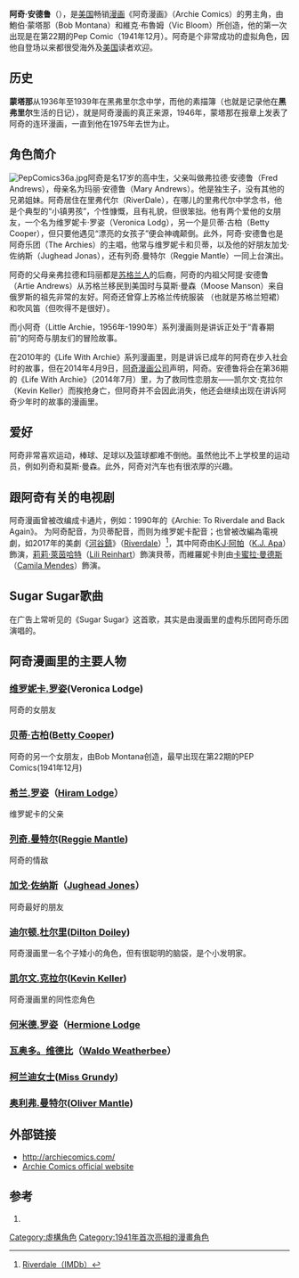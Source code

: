 {{copyedit|time=2014-09-20T09:22:44+00:00}}
{{Infobox character
| name               = 阿奇·安德魯<br>Archie Andrews
| series             = 阿奇漫畫
| image              = 
| alt                = 
| caption            = 
| first              = 《Pep Comics》#22（1941年12月)
| last               = 
| creator            = [[John_L._Goldwater|John L. Goldwater]] <br>[[Bob_Montana|Bob Montana]]<br>Vic Bloom
| portrayer          = {{link-en|克里斯托弗·里奇|Christopher Rich (actor)}} (1990)<br>[[K·J·阿帕|K·J·阿帕]] (2017–)
| voice              = 
| lbl1               = 出生地
| data1              = 里弗代爾（Riverdale）
| lbl2               = 就讀
| data2              = 里弗代爾中學（Riverdale High School）
| full_name          = 阿奇博爾德·安德魯（Archibald Andrews）
| significant_other  = 
| relatives          = 弗拉德.安德鲁（父亲）<br>玛丽.安德鲁（母亲）<br>阿提.安德鲁（内祖父）
| origin             = 
| home               = 
}}
'''阿奇·安德鲁'''（{{lang-en|Archie Andrews}}），是[[美国|美国]]畅销[[漫画|漫画]]《阿奇漫画》（Archie Comics）的男主角，由鮑伯·蒙塔那（Bob Montana）和維克·布魯姆（Vic Bloom）所创造，他的第一次出现是在第22期的Pep Comic（1941年12月）。阿奇是个非常成功的虚拟角色，因他自登场以来都很受海外及[[美国|美国]]读者欢迎。

==历史==
'''蒙塔那'''从1936年至1939年在黑弗里尔念中学，而他的素描簿（也就是记录他在'''黑弗里尔'''生活的日记），就是阿奇漫画的真正来源，1946年，蒙塔那在报章上发表了阿奇的连环漫画，一直到他在1975年去世为止。

==角色简介==
[[File:PepComics36a.jpg|thumb]]阿奇是名17岁的高中生，父亲叫做弗拉德·安德鲁（Fred Andrews），母亲名为玛丽·安德鲁（Mary Andrews）。他是独生子，没有其他的兄弟姐妹。阿奇居住在里弗代尔（RiverDale），在哪儿的里弗代尔中学念书，他是个典型的“小镇男孩”，个性慷慨，且有礼貌，但很笨拙。他有两个爱他的女朋友，一个名为维罗妮卡·罗姿（Veronica Lodg），另一个是贝蒂·古柏（Betty Cooper），但只要他遇见“漂亮的女孩子”便会神魂颠倒。此外，阿奇·安德鲁也是阿奇乐团（The Archies）的主唱，他常与维罗妮卡和贝蒂，以及他的好朋友加戈·佐纳斯（Jughead Jonas），还有列奇.曼特尔（Reggie Mantle）一同上台演出。

阿奇的父母亲弗拉德和玛丽都是[[苏格兰人|苏格兰人]]的后裔，阿奇的内祖父阿提·安德鲁（Artie Andrews）从苏格兰移民到美国时与莫斯·曼森（Moose Manson）来自俄罗斯的祖先非常的友好。阿奇还曾穿上苏格兰传统服装 （也就是苏格兰短裙）和吹风笛（但吹得不是很好）。

而小阿奇（Little Archie，1956年-1990年）系列漫画则是讲诉正处于“青春期前”的阿奇与朋友们的冒险故事。

在2010年的《Life With Archie》系列漫画里，则是讲诉已成年的阿奇在步入社会时的故事，但在2014年4月9日，[[阿奇漫画公司|阿奇漫画公司]]声明，阿奇。安德鲁将会在第36期的《Life With Archie》（2014年7月）里，为了救同性恋朋友——凯尔文·克拉尔（Kevin Keller）而挨抢身亡，但阿奇并不会因此消失，他还会继续出现在讲诉阿奇少年时的故事的漫画里。

==爱好==
阿奇非常喜欢运动，棒球、足球以及篮球都难不倒他。虽然他比不上学校里的运动员，例如列奇和莫斯·曼森。此外，阿奇对汽车也有很浓厚的兴趣。

==跟阿奇有关的电视剧==
阿奇漫画曾被改编成卡通片，例如：1990年的《Archie: To Riverdale and Back Again》。 {{link-en|克里斯多弗·理奇|Christopher Rich}}为阿奇配音，{{link-en|蘿倫·霍利|Lauren Holly}}为贝蒂配音，而{{link-en|凱倫·柯普金斯|Karen Kopkins}}则为维罗妮卡配音；也曾被改編為電視劇，如2017年的美劇《[[河谷鎮|河谷鎮]]》（[[Riverdale|Riverdale]]）<ref>[http://www.imdb.com/title/tt5420376/ Riverdale（IMDb）]</ref>，其中阿奇由[[K·J·阿帕|K·J·阿帕]]（[[K.J._Apa|K.J. Apa]]）飾演，[[莉莉·萊茵哈特|莉莉·萊茵哈特]]（[[Lili_Reinhart|Lili Reinhart]]）飾演貝蒂，而維羅妮卡則由[[卡蜜拉·曼德斯|卡蜜拉·曼德斯]]（[[Camila_Mendes|Camila Mendes]]）飾演。

==Sugar Sugar歌曲==
在广告上常听见的《Sugar Sugar》这首歌，其实是由漫画里的虚构乐团阿奇乐团演唱的。

==阿奇漫画里的主要人物==
=== [[维罗妮卡.罗姿|维罗妮卡.罗姿]](Veronica Lodge) ===
阿奇的女朋友
=== [[贝蒂·古柏|贝蒂·古柏]]([https://en.wikipedia.org/wiki/Betty_Cooper Betty Cooper]) ===
阿奇的另一个女朋友，由Bob Montana创造，最早出现在第22期的PEP Comics(1941年12月)
=== [[希兰.罗姿|希兰.罗姿]]（[[Hiram_Lodge|Hiram Lodge]]） ===
维罗妮卡的父亲
=== [[列奇.曼特尔|列奇.曼特尔]]([[Reggie_Mantle|Reggie Mantle]]) ===
阿奇的情敌
=== [[加戈·佐纳斯|加戈·佐纳斯]]（[[Jughead_Jones|Jughead Jones]]） ===
阿奇最好的朋友
=== [[迪尔顿.杜尔里|迪尔顿.杜尔里]]([[Dilton_Doiley|Dilton Doiley]]) ===
阿奇漫画里一名个子矮小的角色，但有很聪明的脑袋，是个小发明家。
=== [[凯尔文.克拉尔|凯尔文.克拉尔]]([[Kevin_Keller|Kevin Keller]]) ===
阿奇漫画里的同性恋角色
=== [[何米德.罗姿|何米德.罗姿]]（[[Hermione_Lodge|Hermione Lodge]] ===
=== [[瓦奥多。维德比|瓦奥多。维德比]]（[[Waldo_Weatherbee|Waldo Weatherbee]]） ===
=== [[柯兰迪女士|柯兰迪女士]]([[Miss_Grundy|Miss Grundy]]) ===
=== [[奥利弗.曼特尔|奥利弗.曼特尔]]([[Oliver_Mantle|Oliver Mantle]]) ===

==外部链接==
* http://archiecomics.com/ {{Wayback|url=http://archiecomics.com/ |date=20101021004002 }}
* [https://web.archive.org/web/20141011002754/http://archiecomics.stores.yahoo.net/ar10pacoex.html Archie Comics official website]

==参考==
#

{{DEFAULTSORT:Andrews, Archie}}
[[Category:虛構角色|Category:虛構角色]]
[[Category:1941年首次亮相的漫畫角色|Category:1941年首次亮相的漫畫角色]]